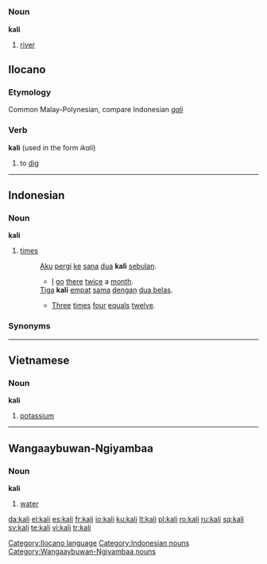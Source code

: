 {{also|Kali|käli}}
=={{bew}}==
===Noun===
'''kali'''
# [[river]]
==Ilocano==

===Etymology===
Common Malay-Polynesian, compare Indonesian ''[[gali]]''

===Verb===
'''kali''' (used in the form ''ikali'')

# to [[dig]]

[[Category:Ilocano language]]

----

==Indonesian==

===Noun===
'''kali'''

# [[times]]
#: [[aku|Aku]] [[pergi]] [[ke]] [[sana]] [[dua]] '''kali''' [[bulan|sebulan]].
#:* [[I]] [[go]] [[there]] [[twice]] a [[month]].
#: [[tiga|Tiga]] '''kali''' [[empat]] [[sama]] [[dengan]] [[dua belas]].
#:* [[three|Three]] [[times]] [[four]] [[equal]]s [[twelve]].

===Synonyms===


[[Category:Indonesian nouns]]

----

==Vietnamese==

===Noun===
'''kali'''

# [[potassium]]

----

==Wangaaybuwan-Ngiyambaa==

===Noun===
'''kali'''

# [[water]]

[[Category:Wangaaybuwan-Ngiyambaa nouns]]

[[da:kali]]
[[el:kali]]
[[es:kali]]
[[fr:kali]]
[[io:kali]]
[[ku:kali]]
[[lt:kali]]
[[pl:kali]]
[[ro:kali]]
[[ru:kali]]
[[sq:kali]]
[[sv:kali]]
[[te:kali]]
[[vi:kali]]
[[tr:kali]]